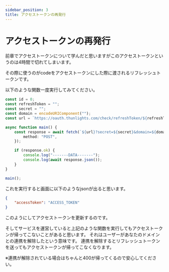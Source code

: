 ```yaml
---
sidebar_position: 3
title: アクセストークンの再発行
---
```


# アクセストークンの再発行

前章でアクセストークンについて学んだと思いますがこのアクセストークンというのは4時間で切れてしまいます。

その際に使うのがcodeをアクセストークンにした際に渡されるリフレッシュトークンです。

以下のような関数一度実行してみてください。
```ts
const id = 0;
const refreshToken = "";
const secret = "";
const domain = encodeURIComponent("");
const url = `https://oauth.thunlights.com/check/refreshToken/${refreshToken}`;

async function main() {
    const response = await fetch(`${url}?secret=${secret}&domain=${domain}&id=${id}`, {
        method: "POST",
    });

    if (response.ok) {
        console.log("-------DATA-------");
        console.log(await response.json());
    }
}

main();
```

これを実行すると画面に以下のようなjsonが出ると思います。
```json
{
    "accessToken": "ACCESS_TOKEN"
}
```

このようにしてアクセストークンを更新するのです。

そしてサービスを運営していると上記のような関数を実行してもアクセストークンが帰ってこないことがあると思います。
それはユーザーがあなたのドメインとの連携を解除したという意味です。
連携を解除するとリフレッシュトークンを送ってもアクセストークンが帰ってこなくなります。

※連携が解除されている場合はちゃんと400が帰ってくるので安心してください。
